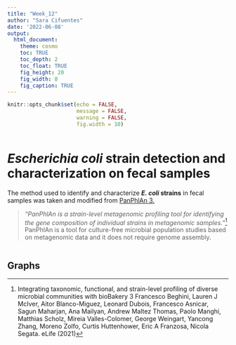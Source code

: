 ```yaml
---
title: "Week_12"
author: "Sara Cifuentes"
date: '2022-06-08'
output: 
  html_document:
    theme: cosmo
    toc: TRUE
    toc_depth: 2
    toc_float: TRUE
    fig_height: 20
    fig_width: 8
    fig_caption: TRUE
---
```


```r
knitr::opts_chunk$set(echo = FALSE,
                      message = FALSE,
                      warning = FALSE,
                      fig.width = 10)
```

```r

```

# ***Escherichia coli* strain** detection and characterization on fecal samples

The method used to identify and characterize ***E. coli* strains** in fecal samples was taken and modified from [PanPhlAn 3.](https://github.com/SegataLab/panphlan)

> *"PanPhlAn is a strain-level metagenomic profiling tool for identifying the gene composition of individual strains in metagenomic samples."*^[Integrating taxonomic, functional, and strain-level profiling of diverse microbial communities with bioBakery 3 Francesco Beghini, Lauren J McIver, Aitor Blanco-Miguez, Leonard Dubois, Francesco Asnicar, Sagun Maharjan, Ana Mailyan, Andrew Maltez Thomas, Paolo Manghi, Matthias Scholz, Mireia Valles-Colomer, George Weingart, Yancong Zhang, Moreno Zolfo, Curtis Huttenhower, Eric A Franzosa, Nicola Segata. eLife (2021)] PanPhlAn is a tool for culture-free microbial population studies based on metagenomic data and it does not require genome assembly. 



```r

```

## Graphs
